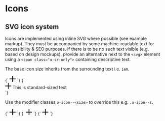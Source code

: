 
<Meta title="Atoms/Icon" />

# Icons

## SVG icon system

Icons are implemented using inline SVG where possible (see example markup). They must be accompanied by some machine-readable text for accessibility & SEO purposes. If there is to be no such text visible (e.g. based on design mockups), provide an alternative next to the `<svg>` element using a `<span class="u-sr-only">` containing descriptive text.

The base icon size inherits from the surrounding text i.e. `1em`.

<Canvas isColumn>
  <Story name="Icon">
    {`
      <svg class="o-icon" viewBox="0 0 100 100" width="20" height="20" xmlns="http://www.w3.org/2000/svg">
        <path d="m55.94 1.03v43h43v12h-43v43h-12v-43h-43v-12h43v-43z" fill-rule="evenodd"/>
      </svg>
    `}
  </Story>
  <Story name="Icon with adjacent text">
    {`
      <div class="l-flex l-items-center">
        <svg class="o-icon u-margin-m--right" viewBox="0 0 100 100" width="20" height="20" xmlns="http://www.w3.org/2000/svg">
          <path d="m55.94 1.03v43h43v12h-43v43h-12v-43h-43v-12h43v-43z" fill-rule="evenodd"/>
        </svg>
        <span>This is standard-sized text</span>
      </div>
    `}
  </Story>
</Canvas>

Use the modifier classes `o-icon--<size>` to override this e.g. `.o-icon--s`.

<Canvas>
  <Story name="Small icon">
    {`
      <svg class="o-icon o-icon--s" viewBox="0 0 100 100" width="20" height="20" xmlns="http://www.w3.org/2000/svg">
        <path d="m55.94 1.03v43h43v12h-43v43h-12v-43h-43v-12h43v-43z" fill-rule="evenodd"/>
      </svg>
    `}
  </Story>
  <Story name="Medium icon">
    {`
      <svg class="o-icon o-icon--m" viewBox="0 0 100 100" width="20" height="20" xmlns="http://www.w3.org/2000/svg">
        <path d="m55.94 1.03v43h43v12h-43v43h-12v-43h-43v-12h43v-43z" fill-rule="evenodd"/>
      </svg>
    `}
  </Story>
  <Story name="Large icon">
    {`
      <svg class="o-icon o-icon--l" viewBox="0 0 100 100" width="20" height="20" xmlns="http://www.w3.org/2000/svg">
        <path d="m55.94 1.03v43h43v12h-43v43h-12v-43h-43v-12h43v-43z" fill-rule="evenodd"/>
      </svg>
    `}
  </Story>
</Canvas>
